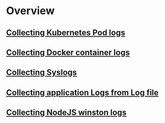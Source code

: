 # Overview

## [Collecting Kubernetes Pod logs](https://signoz.io/docs/userguide/collect_kubernetes_pod_logs/)

## [Collecting Docker container logs](https://signoz.io/docs/userguide/collect_docker_logs/)

## [Collecting Syslogs](https://signoz.io/docs/userguide/collecting_syslogs/)

## [Collecting application Logs from Log file](https://signoz.io/docs/userguide/collect_logs_from_file/)

## [Collecting NodeJS winston logs](https://signoz.io/docs/userguide/collecting_nodejs_winston_logs/)
